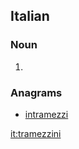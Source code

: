 ==Italian==

===Noun===
{{head|it|plural}} {{g|m}}

# {{plural of|tramezzino|lang=it}}

===Anagrams===
* [[intramezzi#Italian|intramezzi]]

[[it:tramezzini]]